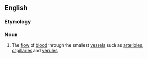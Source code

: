 ==English==

===Etymology===
{{prefix|en|micro|circulation}}

===Noun===
{{wikipedia}}
{{en-noun|~}}

# The [[flow]] of [[blood]] through the smallest [[vessel]]s such as [[arteriole]]s, [[capillary|capillaries]] and [[venule]]s